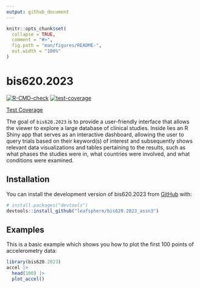 ```yaml
---
output: github_document
---
```


<!-- README.md is generated from README.Rmd. Please edit that file -->

```r
knitr::opts_chunk$set(
  collapse = TRUE,
  comment = "#>",
  fig.path = "man/figures/README-",
  out.width = "100%"
)
```



# bis620.2023

<!-- badges: start -->
[![R-CMD-check](https://github.com/leafsphere/bis620.2023_assn3/actions/workflows/R-CMD-check.yaml/badge.svg)](https://github.com/leafsphere/bis620.2023_assn3/actions/workflows/R-CMD-check.yaml)
[![test-coverage](https://github.com/leafsphere/bis620.2023_assn3/actions/workflows/test-coverage.yaml/badge.svg)](https://github.com/leafsphere/bis620.2023_assn3/actions/workflows/test-coverage.yaml)
<!-- badges: end -->

[Test Coverage](https://github.com/leafsphere/bis620.2023_assn3/actions/workflows/test-coverage.yaml)

The goal of `bis620.2023` is to provide a user-friendly interface that allows the viewer to explore a large database of clinical studies. Inside lies an R Shiny app that serves as an interactive dashboard, allowing the user to query trials based on their keyword(s) of interest and subsequently shows relevant data visualizations and tables pertaining to the results, such as what phases the studies were in, what countries were involved, and what conditions were examined. 


## Installation

You can install the development version of bis620.2023 from [GitHub](https://github.com/) with:

``` r
# install.packages("devtools")
devtools::install_github("leafsphere/bis620.2023_assn3")
```

## Examples

This is a basic example which shows you how to plot the first 100 points of
accelerometry data:

```r
library(bis620.2023)
accel |> 
  head(100) |> 
  plot_accel()
```



